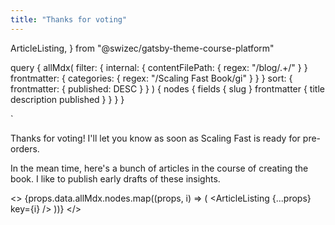 ```yaml
---
title: "Thanks for voting"
---
```


  ArticleListing,
} from "@swizec/gatsby-theme-course-platform"

  query {
    allMdx(
      filter: {
        internal: { contentFilePath: { regex: "/blog/.+/" } }
        frontmatter: { categories: { regex: "/Scaling Fast Book/gi" } }
      }
      sort: { frontmatter: { published: DESC } }
    ) {
      nodes {
        fields {
          slug
        }
        frontmatter {
          title
          description
          published
        }
      }
    }
  }

`

Thanks for voting! I'll let you know as soon as Scaling Fast is ready for pre-orders.

In the mean time, here's a bunch of articles in the course of creating the book. I like to publish early drafts of these insights.

<>
  {props.data.allMdx.nodes.map((props, i) => (
    <ArticleListing {...props} key={i} />
  ))}
</>
